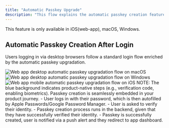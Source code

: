 ```yaml
---
title: "Automatic Passkey Upgrade"
description: "This flow explains the automatic passkey creation feature that browser intelligently provides when the user tries to save the password in the apple password manager."
---
```


<Info>This feature is only available in iOS(web-app), macOS, Windows.</Info>

## Automatic Passkey Creation After Login

Users logging in via desktop browsers follow a standard login flow enriched by the automatic passkey upgradation.

<Tabs>
  <Tab title="macOS">
    <Frame caption="macOS automatic passkey upgradation flow">
      <img src="/images/authentication-flow/web-app/desktop/automatic-passkey-upgrade-macos.png" alt="Web app desktop automatic passkey upgradation flow on macOS" />
    </Frame>
  </Tab>

<Tab title="Windows">
    <Frame caption="Windows automatic passkey upgradation flow">
        <img
            src="/images/authentication-flow/web-app/desktop/automatic-passkey-upgrade-windows.png"
            alt="Web app desktop automatic passkey upgradation flow on Windows"
        />
    </Frame>
</Tab>

<Tab title="iOS">
    <Frame caption="iOS automatic passkey upgradation flow">
        <img
            src="/images/authentication-flow/web-app/mobile/automatic-passkey-upgrade-ios.png"
            alt="Web app mobile automatic passkey upgradation flow on iOS"
        />
    </Frame>
</Tab>
</Tabs>
<Info>
    NOTE: The blue background indicates product-native steps (e.g., verification
    code, enabling biometrics). Passkey creation is seamlessly embedded in your
    product journey.
</Info>

<Steps>
  <Step title="Login with password-autofill">
    - User logs in with their password, which is then autofilled by Apple Passwords/Google Password Manager. 
    - User is asked to verify their identity.
    - Passkey creation process runs in the backend, given that they have successfully verified their identity.
    - Passkey is successfully created, user is notified via a push alert and they redirect to app dashboard.
  </Step>

</Steps>
